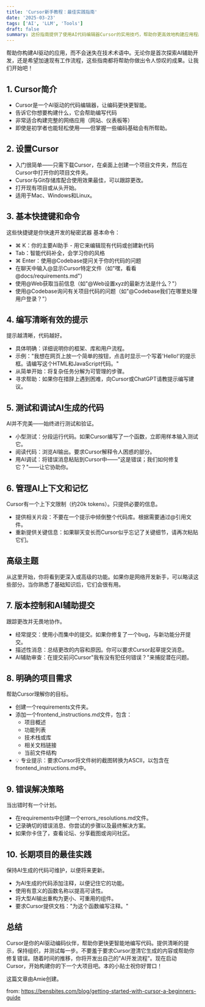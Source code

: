 ```yaml
---
title: 'Cursor新手教程：最佳实践指南'
date: '2025-03-23'
tags: ['AI', 'LLM', 'Tools']
draft: false
summary: 这份指南提供了使用AI代码编辑器Cursor的实用技巧，帮助你更高效地构建应用程序，无论你是初学者还是有经验的开发者。
---
```


帮助你构建AI驱动的应用，而不会迷失在技术术语中。无论你是首次探索AI辅助开发，还是希望加速现有工作流程，这些指南都将帮助你做出令人惊叹的成果。让我们开始吧！

## 1. Cursor简介
- Cursor是一个AI驱动的代码编辑器，让编码更快更智能。
- 告诉它你想要构建什么，它会帮助编写代码
- 非常适合构建完整的网络应用（网站、仪表板等）
- 即使是初学者也能轻松使用——但掌握一些编码基础会有所帮助。

## 2. 设置Cursor
- 入门很简单——只需下载Cursor，在桌面上创建一个项目文件夹，然后在Cursor中打开你的项目文件夹。
- Cursor与Git存储库配合使用效果最佳，可以跟踪更改。
- 打开现有项目或从头开始。
- 适用于Mac、Windows和Linux。

## 3. 基本快捷键和命令
这些快捷键是你快速开发的秘密武器
基本命令：
- ⌘ K：你的主要AI助手 - 用它来编辑现有代码或创建新代码
- Tab：智能代码补全，会学习你的风格
- ⌘ Enter：使用@Codebase提问关于你的代码的问题
- 在聊天中输入@显示Cursor特定文件（如"嘿，看看@docs/requirements.md"）
- 使用@Web获取当前信息（如"@Web设置xyz的最新方法是什么？"）
- 使用@Codebase询问有关项目代码的问题（如"@Codebase我们在哪里处理用户登录？"）

## 4. 编写清晰有效的提示
提示越清晰，代码越好。
- 具体明确：详细说明你的框架、库和用户流程。
- 示例："我想在网页上放一个简单的按钮，点击时显示一个写着'Hello!'的提示框。请编写这个HTML和JavaScript代码。"
- 从简单开始：将复杂任务分解为可管理的步骤。
- 寻求帮助：如果你在措辞上遇到困难，向Cursor或ChatGPT请教提示编写建议。

## 5. 测试和调试AI生成的代码
AI并不完美——始终进行测试和验证。
- 小型测试：分段运行代码。如果Cursor编写了一个函数，立即用样本输入测试它。
- 阅读代码：浏览AI输出。要求Cursor解释令人困惑的部分。
- 用AI调试：将错误消息粘贴到Cursor中——"这是错误；我们如何修复它？"——让它协助你。

## 6. 管理AI上下文和记忆
Cursor有一个上下文限制（约20k tokens）。只提供必要的信息。
- 提供相关片段：不要在一个提示中倾倒整个代码库。根据需要通过@引用文件。
- 重新提供关键信息：如果聊天变长而Cursor似乎忘记了关键细节，请再次粘贴它们。

## 高级主题
从这里开始，你将看到更深入或高级的功能。如果你是网络开发新手，可以略读这些部分。当你熟悉了基础知识后，它们会很有用。

## 7. 版本控制和AI辅助提交
跟踪更改并无畏地协作。
- 经常提交：使用小而集中的提交。如果你修复了一个bug，与新功能分开提交。
- 描述性消息：总结更改的内容和原因。你可以要求Cursor起草提交消息。
- AI辅助审查：在提交前问Cursor"我有没有犯任何错误？"来捕捉潜在问题。

## 8. 明确的项目需求
帮助Cursor理解你的目标。
- 创建一个requirements文件夹。
- 添加一个frontend_instructions.md文件，包含：
  - 项目概述
  - 功能列表
  - 技术栈或库
  - 相关文档链接
  - 当前文件结构
- 💡 专业提示：要求Cursor将文件树的截图转换为ASCII，以包含在frontend_instructions.md中。

## 9. 错误解决策略
当出错时有一个计划。
- 在requirements中创建一个errors_resolutions.md文件。
- 记录确切的错误消息、你尝试的步骤以及最终解决方案。
- 如果你卡住了，查看论坛、分享截图或询问社区。

## 10. 长期项目的最佳实践
保持AI生成的代码可维护，以便将来更新。
- 为AI生成的代码添加注释，以便记住它的功能。
- 使用有意义的函数名称以提高可读性。
- 将大型AI输出重构为更小、可重用的组件。
- 要求Cursor提供文档："为这个函数编写注释。"

## 总结
Cursor是你的AI驱动编码伙伴，帮助你更快更智能地编写代码。提供清晰的提示，保持组织，并测试每一步。不要羞于要求Cursor澄清它生成的内容或帮助你修复错误。随着时间的推移，你将开发出自己的"AI开发流程"。现在启动Cursor，开始构建你的下一个大项目吧。本的小贴士祝你好胃口！

这篇文章由Amie创建。

from: https://bensbites.com/blog/getting-started-with-cursor-a-beginners-guide